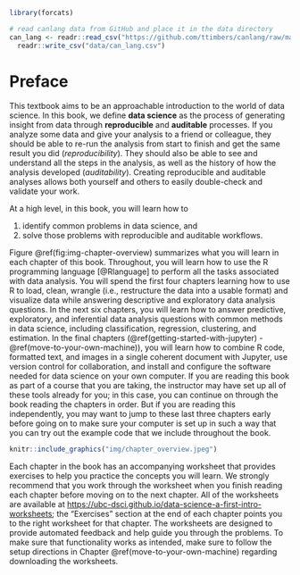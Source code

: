 ```r
library(forcats)

# read canlang data from GitHub and place it in the data directory
can_lang <- readr::read_csv("https://github.com/ttimbers/canlang/raw/master/inst/extdata/can_lang.csv") %>%
  readr::write_csv("data/can_lang.csv")
```

# Preface {-}

This textbook aims to be an approachable introduction to the world of data science. 
In this book, we define **data science** \index{data science!definition} as the process of generating
insight from data through **reproducible** \index{reproducible} and **auditable** \index{auditable} processes. 
If you analyze some data and give your analysis to a friend or colleague, they should
be able to re-run the analysis from start to finish and get the same result you did (*reproducibility*).
They should also be able to see and understand all the steps in the analysis, as well as the history of how
the analysis developed (*auditability*). Creating reproducible and auditable 
analyses allows both yourself and others to easily double-check and validate your work.

At a high level, in this book, you will learn how to 

(1) identify common problems in data science, and 
(2) solve those problems with reproducible and auditable workflows.

Figure \@ref(fig:img-chapter-overview) summarizes what you will learn in each chapter
of this book.
Throughout, you will learn how to use the R programming language [@Rlanguage] to perform
all the tasks associated with data analysis. You will
spend the first four chapters learning how to use R to load, clean, wrangle
(i.e., restructure the data into a usable format) and visualize data
while answering descriptive and exploratory data analysis questions. In the next
six chapters, you will learn how to answer predictive, exploratory, and inferential
data analysis questions with common methods in data science, including
classification, regression, clustering, and estimation.
In the final chapters 
(\@ref(getting-started-with-jupyter) - \@ref(move-to-your-own-machine)), 
you will learn how to combine R code, formatted text, and images
in a single coherent document with Jupyter, use version control for
collaboration, and install and configure the software needed for data science
on your own computer. If you are reading this book as part of a course that you are
taking, the instructor may have set up all of these tools already for you; in this 
case, you can continue on through the book reading the chapters in order.
But if you are reading this independently, you may want to jump to these last three chapters 
early before going on to make sure your computer is set up in such a way that you can
try out the example code that we include throughout the book. 

```r
knitr::include_graphics("img/chapter_overview.jpeg")
```

Each chapter in the book has an accompanying worksheet that provides exercises
to help you practice the concepts you will learn. We strongly recommend that you
work through the worksheet when you finish reading each chapter 
before moving on to the next chapter. All of the worksheets
are available at 
[https://ubc-dsci.github.io/data-science-a-first-intro-worksheets](https://ubc-dsci.github.io/data-science-a-first-intro-worksheets);
the "Exercises" section at the end of each chapter points you to the right worksheet for that chapter.
The worksheets are designed to provide automated feedback and help guide you through the problems.
To make sure that functionality works as intended, make sure to follow the setup directions 
in Chapter \@ref(move-to-your-own-machine) regarding downloading the worksheets.



